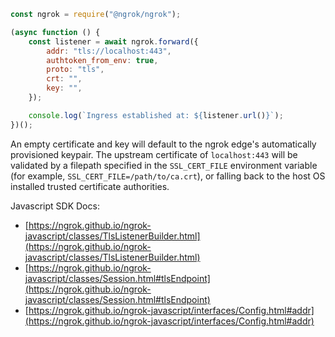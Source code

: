 ```jsx
const ngrok = require("@ngrok/ngrok");

(async function () {
	const listener = await ngrok.forward({
		addr: "tls://localhost:443",
		authtoken_from_env: true,
		proto: "tls",
		crt: "",
		key: "",
	});

	console.log(`Ingress established at: ${listener.url()}`);
})();
```

An empty certificate and key will default to the ngrok edge's automatically provisioned keypair. The upstream certificate of `localhost:443` will be validated by a filepath specified in the `SSL_CERT_FILE` environment variable (for example, `SSL_CERT_FILE=/path/to/ca.crt`), or falling back to the host OS installed trusted certificate authorities.

Javascript SDK Docs:

- [https://ngrok.github.io/ngrok-javascript/classes/TlsListenerBuilder.html](https://ngrok.github.io/ngrok-javascript/classes/TlsListenerBuilder.html)
- [https://ngrok.github.io/ngrok-javascript/classes/Session.html#tlsEndpoint](https://ngrok.github.io/ngrok-javascript/classes/Session.html#tlsEndpoint)
- [https://ngrok.github.io/ngrok-javascript/interfaces/Config.html#addr](https://ngrok.github.io/ngrok-javascript/interfaces/Config.html#addr)
